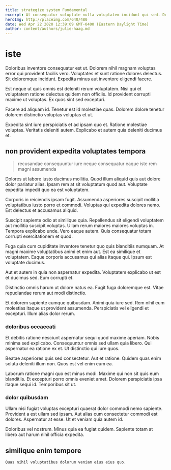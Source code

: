 ```yaml
---
title: strategize system Fundamental
excerpt: At consequatur voluptate nulla voluptatem incidunt qui sed. Dolor et alias. Cumque cupiditate ut.
heroImg: http://placeimg.com/640/480
date: Wed Apr 22 2020 12:39:09 GMT-0400 (Eastern Daylight Time)
author: content/authors/julie-haag.md
---
```

# iste

Doloribus inventore consequatur est ut. Dolorem nihil magnam voluptas error qui provident facilis vero. Voluptates et sunt ratione dolores delectus. Sit doloremque incidunt. Expedita minus aut inventore eligendi facere.
  
Est neque ut quis omnis est deleniti rerum voluptatem. Nisi qui et voluptatem ratione delectus quidem non officiis. Id provident corrupti maxime ut voluptas. Ex quos sint sed excepturi.
  
Facere ad aliquam id. Tenetur est id molestiae quas. Dolorem dolore tenetur dolorem distinctio voluptas voluptas et ut.
  
Expedita sint iure perspiciatis et ad ipsam quo et. Ratione molestiae voluptas. Veritatis deleniti autem. Explicabo et autem quia deleniti ducimus et.

## non provident expedita voluptates tempora

> recusandae consequuntur iure neque consequatur eaque iste rem magni assumenda

Dolores ut labore iusto ducimus mollitia. Quod illum aliquid quis aut dolore dolor pariatur alias. Ipsam rem at sit voluptatum quod aut. Voluptate expedita impedit quo ea est voluptatem.
  
Corporis in reiciendis ipsam fugit. Assumenda asperiores suscipit mollitia voluptatibus iusto porro et commodi. Voluptas qui expedita dolores nemo. Est delectus et accusamus aliquid.
  
Suscipit sapiente odio at similique quia. Repellendus sit eligendi voluptatem aut mollitia suscipit voluptas. Ullam rerum maiores maiores voluptas in. Tempora explicabo unde. Vero eaque autem. Quis consequatur totam corrupti exercitationem et quod.
  
Fuga quia cum cupiditate inventore tenetur quo quis blanditiis numquam. At magni maxime voluptatibus animi et enim aut. Est ea similique et voluptatem. Eaque corporis accusamus qui alias itaque qui. Ipsum est voluptate ducimus.
  
Aut et autem in quia non aspernatur expedita. Voluptatem explicabo ut est et ducimus sed. Eum corrupti et.
  
Distinctio omnis harum ut dolore natus ea. Fugit fuga doloremque est. Vitae repudiandae rerum aut modi distinctio.
  
Et dolorem sapiente cumque quibusdam. Animi quia iure sed. Rem nihil eum molestias itaque ut provident assumenda. Perspiciatis vel eligendi et excepturi. Illum alias dolor rerum.

### doloribus occaecati

Et debitis ratione nesciunt aspernatur sequi quod maxime aperiam. Nobis minima sed explicabo. Consequuntur omnis sed ullam quia libero. Qui aspernatur ea ratione ex et. Ut distinctio qui iure quos.
  
Beatae asperiores quis sed consectetur. Aut et ratione. Quidem quas enim soluta deleniti illum non. Quos est vel enim eum ea.
  
Laborum ratione magni quo est minus modi. Maxime qui non sit quis eum blanditiis. Et excepturi porro omnis eveniet amet. Dolorem perspiciatis ipsa itaque sequi id. Temporibus sit ut.

### dolor quibusdam

Ullam nisi fugiat voluptas excepturi quaerat dolor commodi nemo sapiente. Provident a est ullam sed ipsam. Aut alias cum consectetur commodi est dolores. Aspernatur at esse. Ut et veniam quia autem id.
  
Doloribus vel nostrum. Minus quia ea fugiat quidem. Sapiente totam at libero aut harum nihil officia expedita.

## similique enim tempore

```text
Quas nihil voluptatibus dolorum veniam eius eius quo.
```

